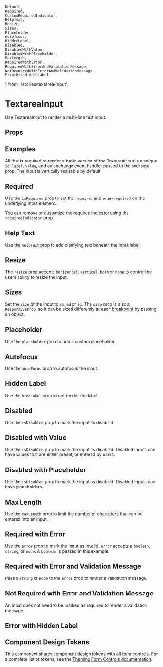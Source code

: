     Default,
    Required,
    CustomRequiredIndicator,
    HelpText,
    Resize,
    Sizes,
    Placeholder,
    Autofocus,
    HiddenLabel,
    Disabled,
    DisabledWithValue,
    DisabledWithPlaceholder,
    MaxLength,
    RequiredWithError,
    RequiredWithErrorAndValidationMessage,
    NotRequiredWithErrorAndValidationMessage,
    ErrorWithHiddenLabel
} from './stories/textarea-input';

# TextareaInput

Use TextareaInput to render a multi-line text input.

<TextareaInput id="demo" label="Multi Line Text Input" />

## Props


## Examples

All that is required to render a basic version of the TextareaInput is a unique `id`, `label`, `value`, and an onchange event handler passed to the `onChange` prop.
The input is vertically resizable by default.

<Default />

## Required

Use the `isRequired` prop to set the `required` and `aria-required` on the underlying input element.

<Required />

You can remove or customize the required indicator using the `requiredIndicator` prop.

<CustomRequiredIndicator />

## Help Text

Use the `helpText` prop to add clarifying text beneath the input label.

<HelpText />

## Resize

The `resize` prop accepts `horizontal`, `vertical`, `both` or `none` to control the users ability to resize the input.

<Resize />

## Sizes

Set the `size` of the input to `sm`, `md` or `lg`. The `size` prop is also a `ResponsiveProp`, so it can be sized differently at each [breakpoint](?path=/docs/design-tokens-design-tokens--page#breakpoints) by passing an object.

<Sizes />

## Placeholder

Use the `placeholder` prop to add a custom placeholder.

<Placeholder />

## Autofocus

Use the `autoFocus` prop to autofocus the input.

<Autofocus />

## Hidden Label

Use the `hideLabel` prop to not render the label.

<HiddenLabel />

## Disabled

Use the `isDisabled` prop to mark the input as disabled.

<Disabled />

## Disabled with Value

Use the `isDisabled` prop to mark the input as disabled. Disabled inputs can have values that are either preset, or entered by users.

<DisabledWithValue />

## Disabled with Placeholder

Use the `isDisabled` prop to mark the input as disabled. Disabled inputs can have placeholders.

<DisabledWithPlaceholder />

## Max Length

Use the `maxLength` prop to limit the number of characters that can be entered into an input.

<MaxLength />

## Required with Error

Use the `error` prop to mark the input as invalid. `error` accepts a `boolean`, `string`, or `node`. A `boolean` is passed in this example.

<RequiredWithError />

## Required with Error and Validation Message

Pass a `string` or `node` to the `error` prop to render a validation message.

<RequiredWithErrorAndValidationMessage />

## Not Required with Error and Validation Message

An input does not need to be marked as required to render a validation message.

<NotRequiredWithErrorAndValidationMessage />

## Error with Hidden Label

<ErrorWithHiddenLabel />

## Component Design Tokens

This component shares component design tokens with all form controls. For a complete list of tokens, see the [Theming Form Controls documentation](/docs/theming-form-controls--custom-theme-form).
